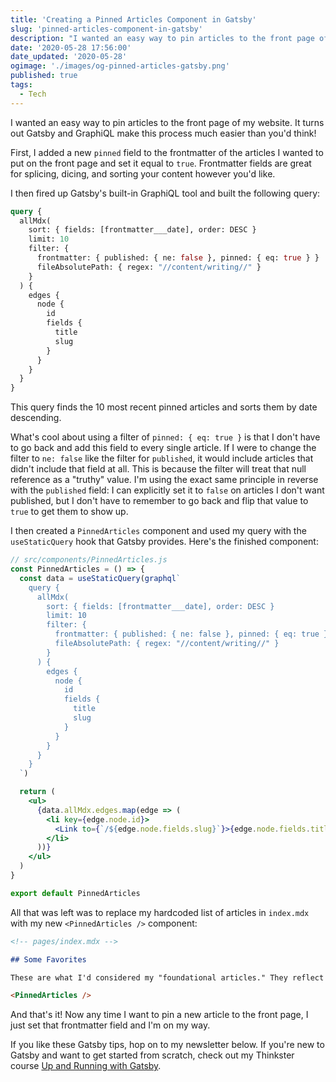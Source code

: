 ```yaml
---
title: 'Creating a Pinned Articles Component in Gatsby'
slug: 'pinned-articles-component-in-gatsby'
description: "I wanted an easy way to pin articles to the front page of my website. It turns out Gatsby and GraphiQL make this process much easier than you'd think!"
date: '2020-05-28 17:56:00'
date_updated: '2020-05-28'
ogimage: './images/og-pinned-articles-gatsby.png'
published: true
tags:
  - Tech
---
```


I wanted an easy way to pin articles to the front page of my website. It turns out Gatsby and GraphiQL make this process much easier than you'd think!

First, I added a new `pinned` field to the frontmatter of the articles I wanted to put on the front page and set it equal to `true`. Frontmatter fields are great for splicing, dicing, and sorting your content however you'd like.

I then fired up Gatsby's built-in GraphiQL tool and built the following query:

```graphql
query {
  allMdx(
    sort: { fields: [frontmatter___date], order: DESC }
    limit: 10
    filter: {
      frontmatter: { published: { ne: false }, pinned: { eq: true } }
      fileAbsolutePath: { regex: "//content/writing//" }
    }
  ) {
    edges {
      node {
        id
        fields {
          title
          slug
        }
      }
    }
  }
}
```

This query finds the 10 most recent pinned articles and sorts them by date descending.

What's cool about using a filter of `pinned: { eq: true }` is that I don't have to go back and add this field to every single article. If I were to change the filter to `ne: false` like the filter for `published`, it would include articles that didn't include that field at all. This is because the filter will treat that null reference as a "truthy" value. I'm using the exact same principle in reverse with the `published` field: I can explicitly set it to `false` on articles I don't want published, but I don't have to remember to go back and flip that value to `true` to get them to show up.

I then created a `PinnedArticles` component and used my query with the `useStaticQuery` hook that Gatsby provides. Here's the finished component:

```jsx
// src/components/PinnedArticles.js
const PinnedArticles = () => {
  const data = useStaticQuery(graphql`
    query {
      allMdx(
        sort: { fields: [frontmatter___date], order: DESC }
        limit: 10
        filter: {
          frontmatter: { published: { ne: false }, pinned: { eq: true } }
          fileAbsolutePath: { regex: "//content/writing//" }
        }
      ) {
        edges {
          node {
            id
            fields {
              title
              slug
            }
          }
        }
      }
    }
  `)

  return (
    <ul>
      {data.allMdx.edges.map(edge => (
        <li key={edge.node.id}>
          <Link to={`/${edge.node.fields.slug}`}>{edge.node.fields.title}</Link>
        </li>
      ))}
    </ul>
  )
}

export default PinnedArticles
```

All that was left was to replace my hardcoded list of articles in `index.mdx` with my new `<PinnedArticles />` component:

```markdown
<!-- pages/index.mdx -->

## Some Favorites

These are what I'd considered my "foundational articles." They reflect some of the major lessons I've learned so far on my journey. If you're just getting to know me, start with these:

<PinnedArticles />
```

And that's it! Now any time I want to pin a new article to the front page, I just set that frontmatter field and I'm on my way.

If you like these Gatsby tips, hop on to my newsletter below. If you're new to Gatsby and want to get started from scratch, check out my Thinkster course [Up and Running with Gatsby](https://thinkster.io/tutorials/up-and-running-with-gatsby-intro).
